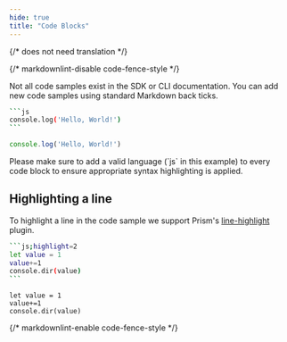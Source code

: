 ```yaml
---
hide: true
title: "Code Blocks"
---
```

{/* does not need translation */}



{/* markdownlint-disable code-fence-style */}

Not all code samples exist in the SDK or CLI documentation. You can add new code
samples using standard Markdown back ticks.

~~~sh
```js
console.log('Hello, World!')
```
~~~

<H>

```js
console.log('Hello, World!')
```

</H>

<Message>
  Please make sure to add a valid language (`js` in this example) to every
  code block to ensure appropriate syntax highlighting is applied.
</Message>

## Highlighting a line

To highlight a line in the code sample we support Prism's
[line-highlight](https://prismjs.com/plugins/line-highlight/) plugin.

~~~sh
```js;highlight=2
let value = 1
value+=1
console.dir(value)
```
~~~

<H>
  
```js;highlight=2
let value = 1
value+=1
console.dir(value)
```

</H>

{/* markdownlint-enable code-fence-style */}
